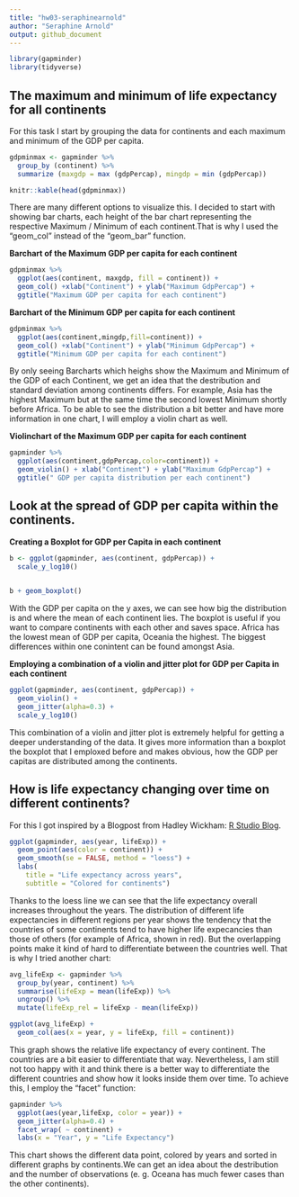 ```yaml
---
title: "hw03-seraphinearnold"
author: "Seraphine Arnold"
output: github_document
---
```


```r
library(gapminder)
library(tidyverse)
```



## The maximum and minimum of life expectancy for all continents

For this task I start by grouping the data for continents and each maximum and minimum of the GDP per capita.

```r
gdpminmax <- gapminder %>%
  group_by (continent) %>%   
  summarize (maxgdp = max (gdpPercap), mingdp = min (gdpPercap))

knitr::kable(head(gdpminmax))
```


There are many different options to visualize this. I decided to start with showing bar charts, each height of the bar chart representing the respective Maximum / Minimum of each continent.That is why I used the "geom_col" instead of the "geom_bar" function.

**Barchart of the Maximum GDP per capita for each continent**
```r
gdpminmax %>% 
  ggplot(aes(continent, maxgdp, fill = continent)) +
  geom_col() +xlab("Continent") + ylab("Maximum GdpPercap") +
  ggtitle("Maximum GDP per capita for each continent")
```

**Barchart of the Minimum GDP per capita for each continent**
```r
gdpminmax %>% 
  ggplot(aes(continent,mingdp,fill=continent)) +
  geom_col() +xlab("Continent") + ylab("Minimum GdpPercap") +
  ggtitle("Minimum GDP per capita for each continent")
```

By only seeing Barcharts which heighs show the Maximum and Minimum of the GDP of each Continent, we get an idea that the destribution and standard deviation among continents differs. For example, Asia has the highest Maximum but at the same time the second lowest Minimum shortly before Africa. To be able to see the distribution a bit better and have more information in one chart, I will employ a violin chart as well.

**Violinchart of the Maximum GDP per capita for each continent**
```r
gapminder %>% 
  ggplot(aes(continent,gdpPercap,color=continent)) +
  geom_violin() + xlab("Continent") + ylab("Maximum GdpPercap") +
  ggtitle(" GDP per capita distribution per each continent")
```





## Look at the spread of GDP per capita within the continents.

**Creating a Boxplot for GDP per Capita in each continent**

```r
b <- ggplot(gapminder, aes(continent, gdpPercap)) +
  scale_y_log10()
  
```

```r
b + geom_boxplot()
```


With the GDP per capita on the y axes, we can see how big the distribution is and where the mean of each continent lies. The boxplot is useful if you want to compare continents with each other and saves space. Africa has the lowest mean of GDP per capita, Oceania the highest. The biggest differences within one conintent can be found amongst Asia.


**Employing a combination of a violin and jitter plot for GDP per Capita in each continent**

```r
ggplot(gapminder, aes(continent, gdpPercap)) + 
  geom_violin() + 
  geom_jitter(alpha=0.3) + 
  scale_y_log10()
```

This combination of a violin and jitter plot is extremely helpful for getting a deeper understanding of the data. It gives more information than a boxplot the boxplot that I emploxed before and makes obvious, how the GDP per capitas are distributed among the continents.




## How is life expectancy changing over time on different continents?

For this I got inspired by a Blogpost from Hadley Wickham:
  [R Studio Blog](http://rmarkdown.rstudio.comhttps://blog.rstudio.com/2016/11/14/ggplot2-2-2-0/).
  

```r
ggplot(gapminder, aes(year, lifeExp)) +
  geom_point(aes(color = continent)) +
  geom_smooth(se = FALSE, method = "loess") +
  labs(
    title = "Life expectancy across years",
    subtitle = "Colored for continents")
```


Thanks to the loess line we can see that the life expectancy overall increases throughout the years.
The distribution of different life expectancies in different regions per year shows the tendency that the countries of some continents tend to have higher life expecancies than those of others (for example of Africa, shown in red). But the overlapping points make it kind of hard to differentiate between the countries well.
That is why I tried another chart:


```r
avg_lifeExp <- gapminder %>%
  group_by(year, continent) %>%
  summarise(lifeExp = mean(lifeExp)) %>%
  ungroup() %>%
  mutate(lifeExp_rel = lifeExp - mean(lifeExp))

ggplot(avg_lifeExp) +
  geom_col(aes(x = year, y = lifeExp, fill = continent))
```

This graph shows the relative life expectancy of every continent. The countries are a bit easier to differentiate that way.
Nevertheless, I am still not too happy with it and think there is a better way to differentiate the different countries and show how it looks inside them over time. To achieve this, I employ the "facet" function:


```r
gapminder %>% 
  ggplot(aes(year,lifeExp, color = year)) +
  geom_jitter(alpha=0.4) +
  facet_wrap( ~ continent) +
  labs(x = "Year", y = "Life Expectancy")
```

This chart shows the different data point, colored by years and sorted in different graphs by continents.We can get an idea about the destribution and the number of observations (e. g. Oceana has much fewer cases than the other continents).



